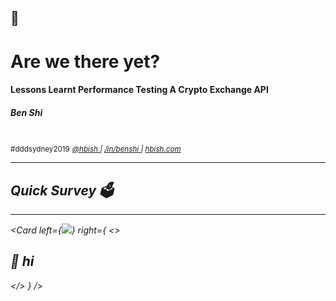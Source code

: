 
## 🚀
# Are we there yet?
#### Lessons Learnt Performance Testing A Crypto Exchange API
##### Ben Shi

<br /> 
<small>#dddsydney2019</small>

<small>
    <a href="https://twitter.com/hbish" target="_blank">
        <i class="fab fa-twitter"/> @hbish
    </a>
    <span> | </span>
    <a href="https://www.linkedin.com/in/benshi/" target="_blank">
        <i class="fab fa-linkedin"/> /in/benshi
    </a>
    <span> | </span>
    <a href="https://hbish.com" target="_blank">
        <i class="fas fa-home"/> hbish.com
    </a>
</small>

---
<!-- note
- Lets start off with a quick show of hands
- Who here is a developer? and how many of you are tester or QA?
- Who has dabbled in performance testing?
-->

## Quick Survey 🗳

---
<!-- classes: fullscreen -->
<!-- note
- Hi, so before I start I just want to make it clear that this is a talk about performance testing and not how to get rich on cryptocurrency. Also I'm not a financial advisor, so there wont be any financial advises. Sorry to disappoint.
- Also I just want to thank all the sponsors and organisers who make DDDSydney 2019 possible.
- And also a huge thank you to those of you in the room today for voting and giving me an opportunity to talk here today.
-->
<Card
  left={<img src="../static/images/are-we-there-yet.png" />}
  right={
    <>
      <h2>👋 hi</h2>
    </>
  }
/>
